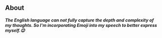 ## About 


##### The English language can not fully capture the depth and complexity of my thoughts. So I'm incorporating Emoji into my speech to better express myself.😉